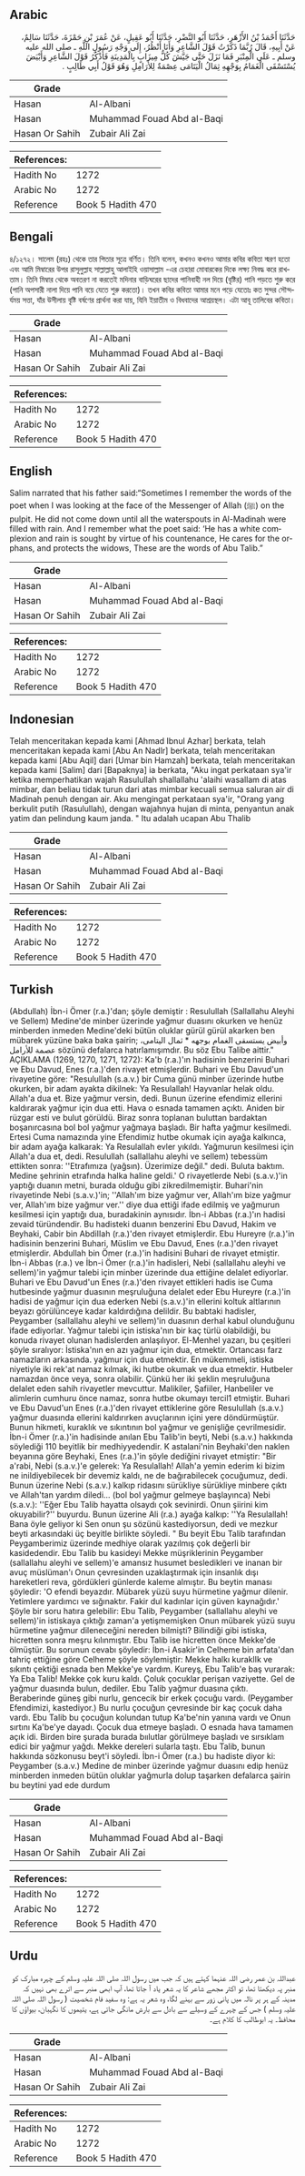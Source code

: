 ## Arabic


<div dir="rtl" lang="ar" style={{fontSize:'larger',backgroundColor:'#f8f9fa',padding:20}}>
حَدَّثَنَا أَحْمَدُ بْنُ الأَزْهَرِ، حَدَّثَنَا أَبُو النَّضْرِ، حَدَّثَنَا أَبُو عَقِيلٍ، عَنْ عُمَرَ بْنِ حَمْزَةَ، حَدَّثَنَا سَالِمٌ، عَنْ أَبِيهِ، قَالَ رُبَّمَا ذَكَرْتُ قَوْلَ الشَّاعِرِ وَأَنَا أَنْظُرُ، إِلَى وَجْهِ رَسُولِ اللَّهِ ـ صلى الله عليه وسلم ـ عَلَى الْمِنْبَرِ فَمَا نَزَلَ حَتَّى جَيَّشَ كُلُّ مِيزَابٍ بِالْمَدِينَةِ فَأَذْكُرُ قَوْلَ الشَّاعِرِ وَأَبْيَضَ يُسْتَسْقَى الْغَمَامُ بِوَجْهِهِ ثِمَالُ الْيَتَامَى عِصْمَةٌ لِلأَرَامِلِ وَهُوَ قَوْلُ أَبِي طَالِبٍ ‏.‏
</div>
<div style={{backgroundColor:'#f8f9fa',padding:20, marginBottom: 10}}><table> <thead> <tr> <th>Grade</th> <th></th> </tr> </thead> <tbody> <tr><td>Hasan</td><td>Al-Albani</td></tr><tr><td>Hasan</td><td>Muhammad Fouad Abd al-Baqi</td></tr><tr><td>Hasan Or Sahih</td><td>Zubair Ali Zai</td></tr></tbody></table><table> <thead> <tr> <th>References:</th> <th></th> </tr> </thead> <tbody><tr><td>Hadith No</td><td>1272</td></tr><tr><td>Arabic No</td><td>1272</td></tr><tr><td>Reference</td><td>Book 5 Hadith 470</td></tr></tbody></table></div>

## Bengali


<div dir="ltr" lang="bn" style={{fontSize:'larger',backgroundColor:'#f8f9fa',padding:20}}>
৪/১২৭২। সালেম (রহঃ) থেকে তার পিতার সূত্রে বর্ণিত। তিনি বলেন, কখনও কখনও আমার কবির কবিতা স্মরণ হতো এবং আমি মিম্বারের উপর রাসূলুল্লাহ সাল্লাল্লাহু আলাইহি ওয়াসাল্লাম -এর চেহারা মোবারকের দিকে লক্ষ্য নিবদ্ধ করে রাখতাম। তিনি মিম্বার থেকে অবতরণ না করতেই মদিনার বাড়িঘরের ছাদের পানিবাহী নল দিয়ে (বৃষ্টির) পানি পড়তে শুরু করে (পানি অপসারী নালা দিয়ে পানি বয়ে যেতে শুরু করতো)। তখন কবির কবিতা আমার মনে পড়ে যেতোঃ কত সুন্দর সৌন্দর্যময় সত্তা, যাঁর উসীলায় বৃষ্টি বর্ষণের প্রার্থনা করা যায়, যিনি ইয়াতীম ও বিধবাদের আশ্রয়স্থল। এটা আবূ তালিবের কবিতা।
</div>
<div style={{backgroundColor:'#f8f9fa',padding:20, marginBottom: 10}}><table> <thead> <tr> <th>Grade</th> <th></th> </tr> </thead> <tbody> <tr><td>Hasan</td><td>Al-Albani</td></tr><tr><td>Hasan</td><td>Muhammad Fouad Abd al-Baqi</td></tr><tr><td>Hasan Or Sahih</td><td>Zubair Ali Zai</td></tr></tbody></table><table> <thead> <tr> <th>References:</th> <th></th> </tr> </thead> <tbody><tr><td>Hadith No</td><td>1272</td></tr><tr><td>Arabic No</td><td>1272</td></tr><tr><td>Reference</td><td>Book 5 Hadith 470</td></tr></tbody></table></div>

## English


<div dir="ltr" lang="en" style={{fontSize:'larger',backgroundColor:'#f8f9fa',padding:20}}>
Salim narrated that his father said:“Sometimes I remember the words of the poet when I was looking at the face of the Messenger of Allah (ﷺ) on the pulpit. He did not come down until all the waterspouts in Al-Madinah were filled with rain. And I remember what the poet said: ‘He has a white complexion and rain is sought by virtue of his countenance, He cares for the orphans, and protects the widows, These are the words of Abu Talib.”
</div>
<div style={{backgroundColor:'#f8f9fa',padding:20, marginBottom: 10}}><table> <thead> <tr> <th>Grade</th> <th></th> </tr> </thead> <tbody> <tr><td>Hasan</td><td>Al-Albani</td></tr><tr><td>Hasan</td><td>Muhammad Fouad Abd al-Baqi</td></tr><tr><td>Hasan Or Sahih</td><td>Zubair Ali Zai</td></tr></tbody></table><table> <thead> <tr> <th>References:</th> <th></th> </tr> </thead> <tbody><tr><td>Hadith No</td><td>1272</td></tr><tr><td>Arabic No</td><td>1272</td></tr><tr><td>Reference</td><td>Book 5 Hadith 470</td></tr></tbody></table></div>

## Indonesian


<div dir="ltr" lang="id" style={{fontSize:'larger',backgroundColor:'#f8f9fa',padding:20}}>
Telah menceritakan kepada kami [Ahmad Ibnul Azhar] berkata, telah menceritakan kepada kami [Abu An Nadlr] berkata, telah menceritakan kepada kami [Abu Aqil] dari [Umar bin Hamzah] berkata, telah menceritakan kepada kami [Salim] dari [Bapaknya] ia berkata, "Aku ingat perkataan sya'ir ketika memperhatikan wajah Rasulullah shallallahu 'alaihi wasallam di atas mimbar, dan beliau tidak turun dari atas mimbar kecuali semua saluran air di Madinah penuh dengan air. Aku mengingat perkataan sya'ir, "Orang yang berkulit putih (Rasulullah), dengan wajahnya hujan di minta, penyantun anak yatim dan pelindung kaum janda. " Itu adalah ucapan Abu Thalib
</div>
<div style={{backgroundColor:'#f8f9fa',padding:20, marginBottom: 10}}><table> <thead> <tr> <th>Grade</th> <th></th> </tr> </thead> <tbody> <tr><td>Hasan</td><td>Al-Albani</td></tr><tr><td>Hasan</td><td>Muhammad Fouad Abd al-Baqi</td></tr><tr><td>Hasan Or Sahih</td><td>Zubair Ali Zai</td></tr></tbody></table><table> <thead> <tr> <th>References:</th> <th></th> </tr> </thead> <tbody><tr><td>Hadith No</td><td>1272</td></tr><tr><td>Arabic No</td><td>1272</td></tr><tr><td>Reference</td><td>Book 5 Hadith 470</td></tr></tbody></table></div>

## Turkish


<div dir="ltr" lang="tr" style={{fontSize:'larger',backgroundColor:'#f8f9fa',padding:20}}>
(Abdullah) İbn-i Ömer (r.a.)'dan; şöyle demiştir : Resulullah (Sallallahu Aleyhi ve Sellem) Medine'de minber üzerinde yağmur duasını okurken ve henüz minberden inmeden Medine'deki bütün oluklar gürül gürül akarken ben mübarek yüzüne baka baka şairin; وأبيض يستسقى الغمام بوجهه * ثمال اليتامى، عصمة للأرامل sözünü defalarca hatırlamışımdır. Bu söz Ebu Talibe aittir." AÇIKLAMA (1269, 1270, 1271, 1272): Ka'b (r.a.)'ın hadisinin benzerini Buhari ve Ebu Davud, Enes (r.a.)'den rivayet etmişlerdir. Buhari ve Ebu Davud'un rivayetine göre: "Resulullah (s.a.v.) bir Cuma günü minber üzerinde hutbe okurken, bir adam ayakta dikilnek: Ya Resulallah! Hayvanlar helak oldu. Allah'a dua et. Bize yağmur versin, dedi. Bunun üzerine efendimiz ellerini kaldırarak yağmur için dua etti. Hava o esnada tamamen açıktı. Aniden bir rüzgar esti ve bulut görüldü. Biraz sonra toplanan buluttan bardaktan boşanırcasına bol bol yağmur yağmaya başladı. Bir hafta yağmur kesilmedi. Ertesi Cuma namazında yine Efendimiz hutbe okumak için ayağa kalkınca, bir adam ayağa kalkarak: Ya Resulallah evler yıkıldı. Yağmurun kesilmesi için Allah'a dua et, dedi. Resulullah (sallallahu aleyhi ve sellem) tebessüm ettikten sonra: ''Etrafımıza (yağsın). Üzerimize değil." dedi. Buluta baktım. Medine şehrinin etrafında halka haline geldi.' O rivayetlerde Nebi (s.a.v.)'in yaptığı duanın metni, burada olduğu gibi zikredilmemiştir. Buhari'nin rivayetinde Nebi (s.a.v.)'in; ''Allah'ım bize yağmur ver, AIlah'ım bize yağmur ver, Allah'ım bize yağmur ver.'' diye dua ettiği ifade edilmiş ve yağmurun kesilmesi için yaptığı dua, buradakinin aynısıdır. İbn-i Abbas (r.a.)'ın hadisi zevaid türündendir. Bu hadisteki duanın benzerini Ebu Davud, Hakim ve Beyhaki, Cabir bin AbdiIIah (r.a.)'den rivayet etmişlerdir. Ebu Hureyre (r.a.)'in hadisinin benzerini Buhari, Müslim ve Ebu Davud, Enes (r.a.)'den rivayet etmişlerdir. Abdullah bin Ömer (r.a.)'in hadisini Buhari de rivayet etmiştir. İbn-i Abbas (r.a.) ve İbn-i Ömer (r.a.)'in hadisleri, Nebi (sallallahu aleyhi ve sellem)'in yağmur talebi için minber üzerinde dua ettiğine delalet ediyorlar. Buhari ve Ebu Davud'un Enes (r.a.)'den rivayet ettikleri hadis ise Cuma hutbesinde yağmur duasının meşruluğuna delalet eder Ebu Hureyre (r.a.)'in hadisi de yağmur için dua ederken Nebi (s.a.v.)'in ellerini koltuk altlarının beyazı görülünceye kadar kaldırdığına delildir. Bu babtaki hadisler, Peygamber (sallallahu aleyhi ve sellem)'in duasının derhal kabul olunduğunu ifade ediyorlar. Yağmur talebi için istiska'nın bir kaç türlü olabildiği, bu konuda rivayet olunan hadislerden anlaşılıyor. El-Menhel yazarı, bu çeşitleri şöyle sıralıyor: İstiska'nın en azı yağmur için dua, etmektir. Ortancası farz namazların arkasında. yağmur için dua etmektir. En mükemmeli, istiska niyetiyle iki rek'at namaz kılmak, iki hutbe okumak ve dua etmektir. Hutbeler namazdan önce veya, sonra olabilir. Çünkü her iki şeklin meşruluğuna delalet eden sahih rivayetler mevcuttur. Malikiler, Şafiiler, Hanbeliler ve alimlerin cumhuru önce namaz, sonra hutbe okumayı tercil1 etmiştir. Buhari ve Ebu Davud'un Enes (r.a.)'den rivayet ettiklerine göre Resulullah (s.a.v.) yağmur duasında ellerini kaldırırken avuçlarının içini yere döndürmüştür. Bunun hikmeti, kuraklık ve sıkıntının bol yağmur ve genişliğe çevrilmesidir. İbn-i Ömer (r.a.)'in hadisinde anılan Ebu Talib'in beyti, Nebi (s.a.v.) hakkında söylediği 110 beyitlik bir medhiyyedendir. K astalani'nin Beyhaki'den naklen beyanına göre Beyhaki, Enes (r.a.)'in şöyle dediğini rivayet etmiştir: "Bir a'rabi, Nebi (s.a.v.)'e gelerek: Ya Resulallah! Allah'a yemin ederim ki bizim ne inildiyebilecek bir devemiz kaldı, ne de bağırabilecek çocuğumuz, dedi. Bunun üzerine Nebi (s.a.v.) kalkıp ridasını sürükliye sürükliye minbere çıktı ve Allah'tan yardım diledi... (bol bol yağmur gelmeye başlayınca) Nebi (s.a.v.): ''Eğer Ebu Talib hayatta olsaydı çok sevinirdi. Onun şiirini kim okuyabilir?'' buyurdu. Bunun üzerine Ali (r.a.) ayağa kalkıp: ''Ya Resulallah! Bana öyle geliyor ki Sen onun şu sözünü kastediyorsun, dedi ve mezkur beyti arkasındaki üç beyitle birlikte söyledi. " Bu beyit Ebu Talib tarafından Peygamberimiz üzerinde medhiye olarak yazılmış çok değerli bir kasidedendir. Ebu Talib bu kasideyi Mekke müşriklerinin Peygamber (sallallahu aleyhi ve sellem)'e amansız husumet besledikleri ve inanan bir avuç müslüman'ı Onun çevresinden uzaklaştırmak için insanlık dışı hareketleri reva, gördükleri günlerde kaleme almıştır. Bu beytin manası şöyledir: 'O efendi beyazdır. Mübarek yüzü suyu hürmetine yağmur dilenir. Yetimlere yardımcı ve sığınaktır. Fakir dul kadınlar için güven kaynağıdır.' Şöyle bir soru hatıra gelebilir: Ebu Talib, Peygamber (sallallahu aleyhi ve sellem)'in istiskaya çıktığı zaman'a yetişmemişken Onun mübarek yüzü suyu hürmetine yağmur dileneceğini nereden bilmişti? Bilindiği gibi istiska, hicretten sonra meşru kılınmıştır. Ebu Talib ise hicretten önce Mekke'de ölmüştür. Bu sorunun cevabı şöyledir: İbn-i Asakir'in Celheme bin arfata'dan tahriç ettiğine göre Celheme şöyle söylemiştir: Mekke halkı kuraklIk ve sıkıntı çektiği esnada ben Mekke'ye vardım. Kureyş, Ebu Talib'e baş vurarak: Ya Eba Talib! Mekke çok kuru kaldı. Çoluk çocuklar perişan vaziyette. Gel de yağmur duasında bulun, dediler. Ebu Talib yağmur duasına çıktı. Beraberinde güneş gibi nurlu, gencecik bir erkek çocuğu vardı. (Peygamber Efendimizi, kastediyor.) Bu nurlu çocuğun çevresinde bir kaç çocuk daha vardı. Ebu Talib bu çocuğun kolundan tutup Ka'be'nin yanına vardı ve Onun sırtını Ka'be'ye dayadı. Çocuk dua etmeye başladı. O esnada hava tamamen açık idi. Birden bire şurada burada bıılutlar görülmeye başladı ve sırsıklam edici bir yağmur yağdı. Mekke dereleri sularla taştı. Ebu Talib, bunun hakkında sözkonusu beyt'i söyledi. İbn-i Ömer (r.a.) bu hadiste diyor ki: Peygamber (s.a.v.) Medine de minber üzerinde yağmur duasını edip henüz minberden inmeden bütün oluklar yağmurla dolup taşarken defalarca şairin bu beytini yad ede durdum
</div>
<div style={{backgroundColor:'#f8f9fa',padding:20, marginBottom: 10}}><table> <thead> <tr> <th>Grade</th> <th></th> </tr> </thead> <tbody> <tr><td>Hasan</td><td>Al-Albani</td></tr><tr><td>Hasan</td><td>Muhammad Fouad Abd al-Baqi</td></tr><tr><td>Hasan Or Sahih</td><td>Zubair Ali Zai</td></tr></tbody></table><table> <thead> <tr> <th>References:</th> <th></th> </tr> </thead> <tbody><tr><td>Hadith No</td><td>1272</td></tr><tr><td>Arabic No</td><td>1272</td></tr><tr><td>Reference</td><td>Book 5 Hadith 470</td></tr></tbody></table></div>

## Urdu


<div dir="rtl" lang="ur" style={{fontSize:'larger',backgroundColor:'#f8f9fa',padding:20}}>
عبداللہ بن عمر رضی اللہ عنہما کہتے ہیں کہ جب میں رسول اللہ صلی اللہ علیہ وسلم کے چہرہ مبارک کو منبر پہ دیکھتا تھا، تو اکثر مجھے شاعر کا یہ شعر یاد آ جاتا تھا، آپ ابھی منبر سے اترے بھی نہیں کہ مدینہ کے ہر پر نالہ میں پانی زور سے بہنے لگا، وہ شعر یہ ہے: وہ سفید فام شخصیت ( رسول اللہ صلی اللہ علیہ وسلم ) جس کے چہرے کے وسیلے سے بادل سے بارش مانگی جاتی ہے، یتیموں کا نگہبان، بیواؤں کا محافظ۔ یہ ابوطالب کا کلام ہے۔
</div>
<div style={{backgroundColor:'#f8f9fa',padding:20, marginBottom: 10}}><table> <thead> <tr> <th>Grade</th> <th></th> </tr> </thead> <tbody> <tr><td>Hasan</td><td>Al-Albani</td></tr><tr><td>Hasan</td><td>Muhammad Fouad Abd al-Baqi</td></tr><tr><td>Hasan Or Sahih</td><td>Zubair Ali Zai</td></tr></tbody></table><table> <thead> <tr> <th>References:</th> <th></th> </tr> </thead> <tbody><tr><td>Hadith No</td><td>1272</td></tr><tr><td>Arabic No</td><td>1272</td></tr><tr><td>Reference</td><td>Book 5 Hadith 470</td></tr></tbody></table></div>